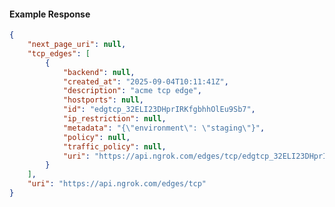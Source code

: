 #### Example Response

```json
{
	"next_page_uri": null,
	"tcp_edges": [
		{
			"backend": null,
			"created_at": "2025-09-04T10:11:41Z",
			"description": "acme tcp edge",
			"hostports": null,
			"id": "edgtcp_32ELI23DHprIRKfgbhhOlEu9Sb7",
			"ip_restriction": null,
			"metadata": "{\"environment\": \"staging\"}",
			"policy": null,
			"traffic_policy": null,
			"uri": "https://api.ngrok.com/edges/tcp/edgtcp_32ELI23DHprIRKfgbhhOlEu9Sb7"
		}
	],
	"uri": "https://api.ngrok.com/edges/tcp"
}
```
